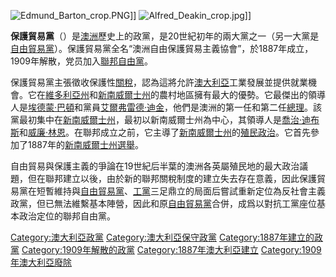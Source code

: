 {{Infobox Political Party
|country = 澳大利亚
|name = 澳洲自由保護貿易主義協會
|name_native = Protectionist Party
|logo = 
|leader1_title = 歷史領袖
|leader1_name = [[埃德蒙·巴頓|埃德蒙·巴頓]]<br>[[艾爾弗雷德·迪金|艾爾弗雷德·迪金]]
|foundation = {{Start date|df=yes|1887}}
|dissolution = {{End date|df=yes|1909}} 
|merged = [[聯邦自由黨|聯邦自由黨]]
|headquarters = 
|ideology = [[社會自由主義|社會自由主義]]<br>[[貿易保護主義|貿易保護主義]]<br>[[工業化|工業化]]<br>[[對社會主義的批評|反社會主義]]
|position = [[中間派|中間派]] 至 [[中間偏右|中間偏右]]
|international = 
}}
[[File:Edmund_Barton_crop.PNG|left]]]]
[[File:Alfred_Deakin_crop.jpg|upright]]]]

'''保護貿易黨'''（{{lang-en|Protectionist Party}}）是[[澳洲|澳洲]]歷史上的政黨，是20世紀初年的兩大黨之一（另一大黨是[[自由貿易黨|自由貿易黨]]）。保護貿易黨全名“澳洲自由保護貿易主義協會”，於1887年成立，1909年解散，党员加入[[聯邦自由黨|聯邦自由黨]]。

保護貿易黨主張徵收保護性[[關稅|關稅]]，認為這將允許[[澳大利亞|澳大利亞]]工業發展並提供就業機會。它在[[維多利亞州|維多利亞州]]和[[新南威爾士州|新南威爾士州]]的農村地區擁有最大的優勢。它最傑出的領導人是[[埃德蒙·巴頓|埃德蒙·巴頓]]和黨員[[艾爾弗雷德·迪金|艾爾弗雷德·迪金]]，他們是澳洲的第一任和第二任[[澳洲總理|總理]]。該黨最初集中在[[新南威爾士州|新南威爾士州]]，最初以新南威爾士州為中心，其領導人是[[喬治·迪布斯|喬治·迪布斯]]和[[威廉·林恩|威廉·林恩]]。在聯邦成立之前，它主導了[[新南威爾士州|新南威爾士州]]的[[殖民政治|殖民政治]]。它首先參加了1887年的[[1887年新南威爾士州選舉|新南威爾士州選舉]]。

自由貿易與保護主義的爭論在19世紀后半葉的澳洲各英屬殖民地的最大政治議題，但在聯邦建立以後，由於新的聯邦關稅制度的建立失去存在意義，因此保護貿易黨在短暫維持與[[自由貿易黨|自由貿易黨]]、[[澳洲工黨|工黨]]三足鼎立的局面后嘗試重新定位為反社會主義政黨，但已無法維繫基本陣營，因此和原[[自由貿易黨|自由貿易黨]]合併，成爲以對抗工黨座位基本政治定位的聯邦自由黨。

[[Category:澳大利亞政黨|Category:澳大利亞政黨]] 
[[Category:澳大利亞保守政黨|Category:澳大利亞保守政黨]]
[[Category:1887年建立的政黨|Category:1887年建立的政黨]]
[[Category:1909年解散的政黨|Category:1909年解散的政黨]]
[[Category:1887年澳大利亞建立|Category:1887年澳大利亞建立]]
[[Category:1909年澳大利亞廢除|Category:1909年澳大利亞廢除]]

{{Political party-stub}}